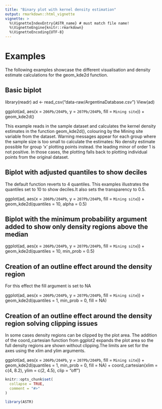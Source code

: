 ```yaml
---
title: "Binary plot with kernel density estimation"
output: rmarkdown::html_vignette
vignette: >
  %\VignetteIndexEntry{ASTR_name} # must match file name!
  %\VignetteEngine{knitr::rmarkdown}
  %\VignetteEncoding{UTF-8}
---
```



# Examples
The following examples showcase the different visualisation and density estimate calculations for the geom_kde2d function. 

## Basic biplot 
library(readr)
ad <- read_csv("data-raw/ArgentinaDatabase.csv")
View(ad)

ggplot(ad, 
  aes(x = `206Pb/204Pb`, 
  y = `207Pb/204Pb`, 
  fill = `Mining site`)) + 
  geom_kde2d()
  
This example reads in the sample dataset and calculates the kernel density estimates in the function geom_kde2d(), colouring by the Mining site variable from the dataset. Warning messages appear for each group where the sample size is too small to calculate the estimates: No density estimate possible for group 'x' plotting points instead.
the leading minor of order 1 is not positive. In those cases, the plotting falls back to plotting individual points from the original dataset.

## Biplot with adjusted quantiles to show deciles
The default function reverts to 4 quantiles. This examples illustrates the quantiles set to 10 to show deciles.It also sets the transparency to 0.5. 

ggplot(ad, 
  aes(x = `206Pb/204Pb`, 
  y = `207Pb/204Pb`, 
  fill = `Mining site`)) + 
  geom_kde2d(quantiles = 10, alpha = 0.5)
  
## Biplot with the minimum probability argument added to show only density regions above the median

ggplot(ad, 
  aes(x = `206Pb/204Pb`, 
  y = `207Pb/204Pb`, 
  fill = `Mining site`)) + 
  geom_kde2d(quantiles = 10, min_prob = 0.5)
  
## Creation of an outline effect around the density region
For this effect the fill argument is set to NA

ggplot(ad, 
  aes(x = `206Pb/204Pb`, 
  y = `207Pb/204Pb`, 
  fill = `Mining site`)) + 
  geom_kde2d(quantiles = 1, min_prob = 0, fill = NA)

##   Creation of an outline effect around the density region solving clipping issues
In some cases density regions can be clipped by the plot area. The addition of the coord_cartesian function from ggplot2 expands the plot area so the full density regions are shown without clipping.The limits are set for the axes using the xlim and ylim arguments. 

ggplot(ad, 
  aes(x = `206Pb/204Pb`, 
  y = `207Pb/204Pb`, 
  fill = `Mining site`)) + 
  geom_kde2d(quantiles = 1, min_prob = 0, fill = NA) + 
  coord_cartesian(xlim = c(4, 8.2), ylim = c(2, 4.5), clip = "off")

```r
knitr::opts_chunk$set(
  collapse = TRUE,
  comment = "#>"
)
```

```r
library(ASTR)
```
